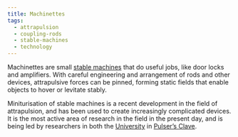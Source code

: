 ```yaml
---
title: Machinettes
tags:
  - attrapulsion
  - coupling-rods
  - stable-machines
  - technology
---
```

Machinettes are small [stable machines](lore:stable-machines) that do useful
jobs, like door locks and amplifiers. With careful engineering and arrangement
of rods and other devices, attrapulsive forces can be pinned, forming static
fields that enable objects to hover or levitate stably.

Miniturisation of stable machines is a recent development in the field of
attrapulsion, and has been used to create increasingly complicated devices.
It is the most active area of research in the field in the present day, and
is being led by researchers in both the [University](lore:the-university-in-the-middle)
in [Pulser’s Clave](location:pulsers-clave).
